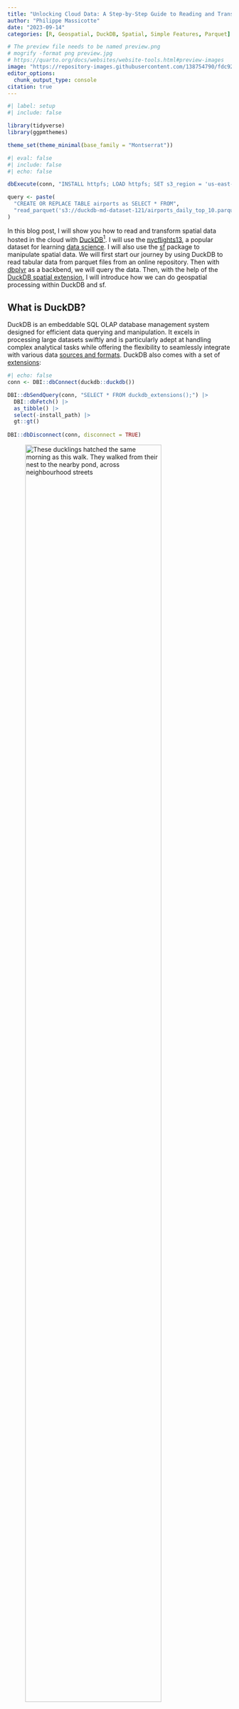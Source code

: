 ```yaml
---
title: "Unlocking Cloud Data: A Step-by-Step Guide to Reading and Transforming Spatial Data with DuckDB"
author: "Philippe Massicotte"
date: "2023-09-14"
categories: [R, Geospatial, DuckDB, Spatial, Simple Features, Parquet]

# The preview file needs to be named preview.png
# mogrify -format png preview.jpg
# https://quarto.org/docs/websites/website-tools.html#preview-images
image: "https://repository-images.githubusercontent.com/138754790/fdc92700-357b-11eb-9761-54b3c051137c" 
editor_options: 
  chunk_output_type: console
citation: true
---
```


```r
#| label: setup
#| include: false

library(tidyverse)
library(ggpmthemes)

theme_set(theme_minimal(base_family = "Montserrat"))
```

```r
#| eval: false
#| include: false
#| echo: false

dbExecute(conn, "INSTALL httpfs; LOAD httpfs; SET s3_region = 'us-east-1'")

query <- paste(
  "CREATE OR REPLACE TABLE airports as SELECT * FROM",
  "read_parquet('s3://duckdb-md-dataset-121/airports_daily_top_10.parquet')"
)
```

 In this blog post, I will show you how to read and transform spatial data hosted in the cloud with [DuckDB](https://duckdb.org/)^[DuckDB preview image: https://archive.org/details/github.com-duckdb-duckdb_-_2022-08-11_05-54-07]. I will use the [nycflights13](https://github.com/tidyverse/nycflights13), a popular dataset for learning [data science](https://r4ds.hadley.nz/). I will also use the [sf](https://github.com/r-spatial/sf/) package to manipulate spatial data. We will first start our journey by using DuckDB to read tabular data from parquet files from an online repository. Then with [dbplyr](https://github.com/tidyverse/dbplyr/) as a backbend, we will query the data. Then, with the help of the [DuckDB spatial extension](https://duckdb.org/docs/extensions/spatial), I will introduce how we can do geospatial processing within DuckDB and sf.

## What is DuckDB?

DuckDB is an embeddable SQL OLAP database management system designed for efficient data querying and manipulation. It excels in processing large datasets swiftly and is particularly adept at handling complex analytical tasks while offering the flexibility to seamlessly integrate with various data [sources and formats](https://duckdb.org/docs/archive/0.8.1/data/overview). DuckDB also comes with a set of [extensions](https://duckdb.org/docs/extensions/overview): 


```r
#| echo: false
conn <- DBI::dbConnect(duckdb::duckdb())

DBI::dbSendQuery(conn, "SELECT * FROM duckdb_extensions();") |>
  DBI::dbFetch() |>
  as_tibble() |>
  select(-install_path) |>
  gt::gt()
  
DBI::dbDisconnect(conn, disconnect = TRUE)
```

![These ducklings hatched the same morning as this walk. They walked from their nest to the nearby pond, across neighbourhood streets](img/img1.png){width=85%}

<center>Photo by <a href="https://unsplash.com/@tchompalov?utm_source=unsplash&utm_medium=referral&utm_content=creditCopyText">Vlad Tchompalov</a> on <a href="https://unsplash.com/photos/wt5Y8VY_0bA?utm_source=unsplash&utm_medium=referral&utm_content=creditCopyText">Unsplash</a></center>


## Create a DuckDB remote connection

For the following example, I will work with the nycflights13 data saved in parquet file format and hosted inside S3 buckets. I will use the [httpfs](https://duckdb.org/docs/extensions/httpfs) extension to read the data. The httpfs extension allows DuckDB to read data from remote HTTP(S) sources which is exactly what we need here to read that data from the cloud.

The first thing I need to do is to create a DuckDB connection using `DBI::dbConnect()` and install the httpfs extension and load it.


```r
library(duckdb)
library(DBI)

# Create a connection
conn <- DBI::dbConnect(duckdb())

# Install the httpfs extension and load it
dbExecute(conn, "INSTALL httpfs; LOAD httpfs;")

```
Now that we have a connection, we can start exploring the data! All tables are stored in [parquet files](https://en.wikipedia.org/wiki/Apache_Parquet) and hosted in s3 buckets. Here are the links to the data:

- [airlines](https://nycflights13.s3.valeria.science/airlines/20230913T174717Z-23aeb/airlines.parquet)
- [airports](https://nycflights13.s3.valeria.science/airports/20230913T174717Z-ec372/airports.parquet)^[Note that the airports table had positive longitudes. It seems that they should all be negative, so I corrected them.]
- [flights](https://nycflights13.s3.valeria.science/flights/20230913T174716Z-3899c/flights.parquet)
- [planes](https://nycflights13.s3.valeria.science/planes/20230913T174717Z-b5438/planes.parquet)
- [weather](https://nycflights13.s3.valeria.science/weather/20230913T174717Z-01531/weather.parquet)

![I'm @eodiin on Instagram](img/img2.png){width=85%}

<center>Photo by <a href="https://unsplash.com/@odiin?utm_source=unsplash&utm_medium=referral&utm_content=creditCopyText">Erik Odiin</a> on <a href="https://unsplash.com/photos/jbQvJx2EWnU?utm_source=unsplash&utm_medium=referral&utm_content=creditCopyText">Unsplash</a></center>

<br>

I will start by reading the `flights` table using the [SQL](https://duckdb.org/docs/sql/introduction) syntax. To do so, I will use the `read_parquet()` function from DuckDB to read the parquet file and return a DuckDB table. Then, I will use the `CREATE OR REPLACE TABLE` statement to create a new table called `flights` and store the data returned by `read_parquet()`.

```r
query <- paste(
  "CREATE OR REPLACE TABLE flights as SELECT * FROM",
  "read_parquet('https://nycflights13.s3.valeria.science/flights/20230913T174716Z-3899c/flights.parquet')"
)

dbExecute(conn, query)

```

We can verify that the table was created by using the `SHOW ALL TABLES` statement.

```r
dbSendQuery(conn, "SHOW ALL TABLES;") |>
  dbFetch() |>
  as_tibble()
```

We can further explore the table by using the following statements.

```r
dbSendQuery(conn, "FROM flights LIMIT 10;") |>
  dbFetch() |>
  as_tibble()

dbSendQuery(conn, "SHOW flights;") |>
  dbFetch() |>
  as_tibble()

dbSendQuery(conn, "SUMMARIZE flights;") |>
  dbFetch() |>
  as_tibble()
```

Good, we now have created a table, we can start querying it. Let's start by calculating the average delay per destination. I will show how to do it with both DuckDB and R.

## Data wrangling using DuckDB

I will use the `GROUP BY` statement to group the data by destination and then use the `AVG()` function to calculate the average delay and finally order the results with the `ORDER BY` clause.

```r
df1 <- dbSendQuery(
  conn,
  "SELECT dest, AVG(arr_delay) AS delay, COUNT(*) AS n
  FROM flights GROUP BY dest ORDER BY delay DESC;"
) |> 
  dbFetch() |> 
  as_tibble()

df1
```

## Data wrangling using dbplyr

If you prefer the syntax of [dplyr](https://dplyr.tidyverse.org/) syntax, you can use it to query DuckDB. First, we need to pull the data using the `tbl()` [function](https://dbplyr.tidyverse.org/reference/tbl.src_dbi.html).

```r
tbl(conn, "flights")
```

This gives us something to work with using the `dplyr` syntax. We can now use the `group_by()` function to group the data by destination and then use the `summarize()` function to calculate the average delay and the number of flights per destination. Finally, we can use the `arrange()` function to order the results by delay. But before we get the results, we can show what is the SQL query that was generated with the `show_query()` function from the [dbplyr](https://dbplyr.tidyverse.org/articles/sql.html) package.

```r
tbl(conn, "flights") |>
  group_by(dest) |> 
  summarize(
    n = n(),
    delay = mean(arr_delay, na.rm = TRUE)
  ) |>
  arrange(desc(delay)) |>
  show_query()
```
Note that it looks pretty similar to the SQL query we wrote earlier. Now, we can get the results by using the `collect()` function.

```r
df2 <- tbl(conn, "flights") |>
  group_by(dest) |> 
  summarize(
    delay = mean(arr_delay, na.rm = TRUE),
    n = n()
  ) |>
  arrange(desc(delay)) |>
  collect()

df2
```

We can verify that both data frames are the same.

```r
identical(df1, df2)
```

### Create a local database

Up to now, we have been working with an in-memory database. This means that once we close R, all the data will be lost. But what if we want to work with a local database? Well, it is pretty easy to do. We just need to specify the path to the database file when we create our connection. We can also specify if we want to create a read-only database or not.

```r
#| eval: false

library("DBI")

# to start an in-memory database
con <- dbConnect(duckdb::duckdb(), dbdir = ":memory:")

# to use a database file (not shared between processes)
con <- dbConnect(duckdb::duckdb(), dbdir = "my-db.duckdb", read_only = FALSE)

# to use a database file (shared between processes)
con <- dbConnect(duckdb::duckdb(), dbdir = "my-db.duckdb", read_only = TRUE)
```

## Let's go spatial 🚀🚀🚀

If you know the nycflights13 dataset, you have noticed that the `airports` table has a `lon` and `lat` columns. This means that we can use these columns to create a geometry column and do some geospatial processing. To do so, we will need to install the [spatial extension](https://duckdb.org/docs/extensions/spatial) and load it. But first, let's create the `airports` table as we did for the `flights` table.

```r
query <- paste(
  "CREATE OR REPLACE TABLE airports as SELECT * FROM",
  "read_parquet('https://nycflights13.s3.valeria.science/airports/20230913T174717Z-ec372/airports.parquet')"
)

dbExecute(conn, query)
```
We can verify that we now have two tables.

```r
dbSendQuery(conn, "SHOW ALL TABLES;") |>
  dbFetch() |>
  as_tibble()
```

And also have a glimpse of the data.

```r
dbSendQuery(conn, "SHOW airports;") |>
  dbFetch() |>
  as_tibble()

dbSendQuery(conn, "SHOW airports;") |>
  dbFetch()
```

At this point, this is a simple table with no geometry column. To create the geometry column, we first need to install the spatial extension and load it.

```r
dbExecute(conn, "INSTALL 'spatial'; LOAD 'spatial';")
```
This is now the time to let the magic happen. I will create a new table `airports_sf` and use the `ST_asWKB()` function to create the `geometry` column. The `ST_asWKB()` function takes two arguments: the geometry type and the geometry column. In our case, we will use the `ST_Point()` function to create a point geometry from the `lon` and `lat` columns that are present in the `airports` table. 

```r
#' Here I am creating the geometry column, looks like it worked.
dbExecute(
  conn,
  "CREATE OR REPLACE TABLE airports_sf AS SELECT *,
  ST_asWKB(ST_Point(lon, lat)) as geometry, FROM airports;"
)
```

Looks like it worked! There is a `geometry` column in the `airports_sf` table. We can verify that by using the `SHOW airports_sf;` statement.

```r
dbSendQuery(conn, "SHOW airports_sf;") |>
  dbFetch()
```

### Querying spatial data

With the geometry created, we can now do some geospatial processing. Let's start by calculating the distance between the airports and a point located at longitude -100 and latitude 40. To do so, we will use the `ST_GeomFromWKB()` function to create a geometry from the geometry column. Finally, we will use the `ST_Distance()` function to calculate the distance between the airports and a point located at longitude -100 and latitude 40. We will order the results by decreasing distances. If we look at the [extension](https://duckdb.org/docs/extensions/spatial) documentation, we note that the `ST_Distance` function operates on two geometry. However, the geometry column is of type WKB (well-known binary) and need to be converted to `geom` with `ST_GeomFromWKB()`. Finally, we can use the `ST_Distance()` function to calculate the distance between the airports and a point located at longitude -100 and latitude 40. ^[Note that we are using lat/lon data for the calculation whereas a projected coordinate reference system would be better suited.]

```r

dbSendQuery( conn, "SELECT faa, name,
  st_distance(ST_Transform(ST_GeomFromWKB(geometry), 'EPSG:4326', 'EPSG:4326'),
  ST_Transform(ST_Point(-100, 40), 'EPSG:4326', 'EPSG:4326')) as dist from
  airports_sf ORDER BY dist DESC") |> 
  dbFetch() |> 
  as_tibble() 

```

What is nice, is that it is possible to use `st_read()` from `sf` to read the data directly from DuckDB. To do so, we need to specify the connection the query (which columns from the table we want) and the geometry column.

```r
library(sf)

airports_sf <- st_read(
  conn,
  query = "SELECT * FROM airports_sf;",
  geometry_column = "geometry"
)

airports_sf

```

Note that if you want to write the data to a local file without using, so we can reuse it later, you can use the `COPY` statement. Here I am writing the `airports_sf` table to a GeoJSON file. Note that I am using the `LAYER_CREATION_OPTIONS` to specify that I want to write the bounding box to the file.

```r
#| eval: false
dbExecute(conn, "COPY  airports_sf TO '~/Desktop/airports_sf.geojson' WITH (FORMAT GDAL, DRIVER 'GeoJSON', LAYER_CREATION_OPTIONS 'WRITE_BBOX=YES')")
```



While I am there, why not visualize the data?

```r
library(rnaturalearth)

dest_proj <- "ESRI:102008"

usa <- ne_countries(
  country = "United States of America",
  returnclass = "sf"
) |>
st_transform(dest_proj)


airports_sf |>  
  st_set_crs(4326) |>
  ggplot() +
  geom_sf(data = usa) +
  geom_sf(size = 0.25) +
  geom_point(aes(x = -100, y = 40), size = 5, color = "red") +
  coord_sf(crs = dest_proj) +
  theme(
    axis.title = element_blank()
  )
```

Finally, do not forget to close your connection!

```r
dbDisconnect(conn, disconnect = TRUE)

```

## Ressources

- <https://duckdb.org/docs/extensions/spatial>
- <https://duckdb.org/2023/04/28/spatial.html>
- <https://tech.marksblogg.com/duckdb-gis-spatial-extension.html>
- <https://youtu.be/ZX5FdqzGT1E>
- <https://youtu.be/ljzpm3Mrw-I?list=PLIYcNkSjh-0ztvwoAp3GeW8HNSUSk_q3K>


<details>
  
<summary>Session info</summary>

```r
## Reproducibility info
options(width = 120)
devtools::session_info()
```

</details>

